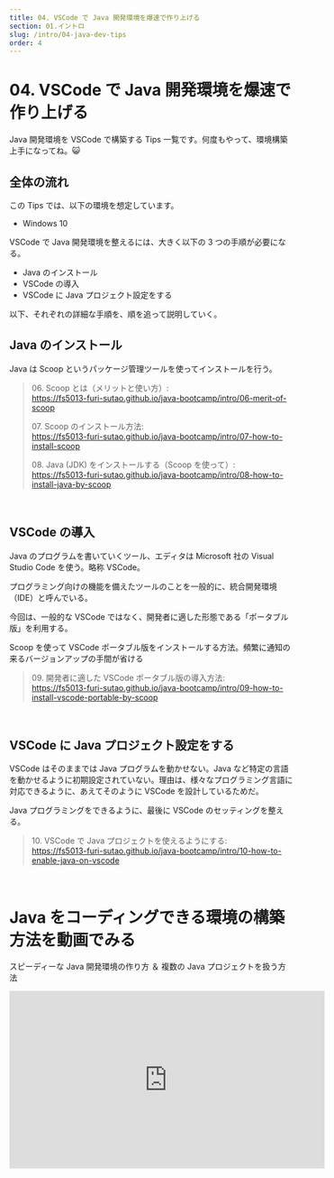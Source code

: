 ```yaml
---
title: 04. VSCode で Java 開発環境を爆速で作り上げる
section: 01.イントロ
slug: /intro/04-java-dev-tips
order: 4
---
```


# 04. VSCode で Java 開発環境を爆速で作り上げる

Java 開発環境を VSCode で構築する Tips 一覧です。何度もやって、環境構築上手になってね。😺

## 全体の流れ

この Tips では、以下の環境を想定しています。

- Windows 10

VSCode で Java 開発環境を整えるには、大きく以下の 3 つの手順が必要になる。

- Java のインストール
- VSCode の導入
- VSCode に Java プロジェクト設定をする

以下、それぞれの詳細な手順を、順を追って説明していく。

## Java のインストール

Java は Scoop というパッケージ管理ツールを使ってインストールを行う。

<blockquote>
<p>06. Scoop とは（メリットと使い方）:<br />
<a href="https://fs5013-furi-sutao.github.io/java-bootcamp/intro/06-merit-of-scoop">https://fs5013-furi-sutao.github.io/java-bootcamp/intro/06-merit-of-scoop</a>
</p>
<p>07. Scoop のインストール方法:<br />
<a href="https://fs5013-furi-sutao.github.io/java-bootcamp/intro/07-how-to-install-scoop">https://fs5013-furi-sutao.github.io/java-bootcamp/intro/07-how-to-install-scoop</a>
</p>
<p>08. Java (JDK) をインストールする（Scoop を使って）:<br />
<a href="https://fs5013-furi-sutao.github.io/java-bootcamp/intro/08-how-to-install-java-by-scoop">https://fs5013-furi-sutao.github.io/java-bootcamp/intro/08-how-to-install-java-by-scoop</a>
</p>
</blockquote>
<br />

## VSCode の導入

Java のプログラムを書いていくツール、エディタは Microsoft 社の Visual Studio Code を使う。略称 VSCode。

プログラミング向けの機能を備えたツールのことを一般的に、統合開発環境（IDE）と呼んでいる。

今回は、一般的な VSCode ではなく、開発者に適した形態である「ポータブル版」を利用する。

Scoop を使って VSCode ポータブル版をインストールする方法。頻繁に通知の来るバージョンアップの手間が省ける 

<blockquote>
<p>09. 開発者に適した VSCode ポータブル版の導入方法:<br />
<a href="https://fs5013-furi-sutao.github.io/java-bootcamp/intro/09-how-to-install-vscode-portable-by-scoop">https://fs5013-furi-sutao.github.io/java-bootcamp/intro/09-how-to-install-vscode-portable-by-scoop</a>
</p>
</blockquote>
<br />

## VSCode に Java プロジェクト設定をする

VSCode はそのままでは Java プログラムを動かせない。Java など特定の言語を動かせるように初期設定されていない。理由は、様々なプログラミング言語に対応できるように、あえてそのように VSCode を設計しているためだ。

Java プログラミングをできるように、最後に VSCode のセッティングを整える。

<blockquote>
<p>10. VSCode で Java プロジェクトを使えるようにする:<br />
<a href="https://fs5013-furi-sutao.github.io/java-bootcamp/intro/10-how-to-enable-java-on-vscode">https://fs5013-furi-sutao.github.io/java-bootcamp/intro/10-how-to-enable-java-on-vscode</a>
</p>
</blockquote>
<br />

# Java をコーディングできる環境の構築方法を動画でみる

スピーディーな Java 開発環境の作り方 ＆ 複数の Java プロジェクトを扱う方法

<iframe width="560" height="315" src="https://www.youtube.com/embed/Kprd2vp5iJo" title="YouTube video player" frameborder="0" allow="accelerometer; autoplay; clipboard-write; encrypted-media; gyroscope; picture-in-picture" allowfullscreen></iframe>